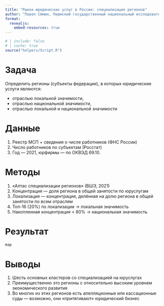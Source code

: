 ```yaml
---
title: "Рынок юридических услуг в России: специализация регионов"
author: "Павел Сёмин, Пермский государственный национальный исследовательский университет"
format:
  revealjs:
    embed-resources: true
---
```


```r
# | include: false
# | cache: true
source("helpers/Script.R")
```

# Задача

Определить регионы (субъекты федерации), в которых юридические услуги являются:

- отраслью локальной значимости, 
- отраслью национальной значимости,
- отраслью локальной и национальной значимости

# Данные

1. Реестр МСП + сведения о числе работников (ФНС России)
2. Число работников по субъектам (Росстат)
3. Год — 2021, юрфирмы — по ОКВЭД 69.10.

# Методы

1. «Алтас специализации регионов» (ВШЭ, 2021)
2. Концентрация — доля региона в общей занятости по юруслугам
3. Локализация — концентрация, делённая на долю региона в общей занятости по всем отраслям
4. Топ-16 (20%) по локализации → локальная значимость
5. Накопленная концентрация < 80% → национальная значимость 

# Результат

```r
map
```

# Выводы

1. Шесть основных кластеров со специализацией на юруслугах
2. Преимущественно это регионы с относительно высоким уровнем экономического развития
3. Во многих из этих регионов есть апелляционные или кассационные суды — возможно, они «притягивают» юридический бизнес